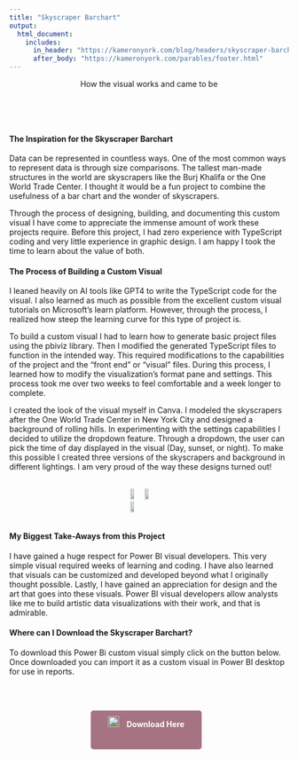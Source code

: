 ```yaml
---
title: "Skyscraper Barchart"
output:
  html_document:
    includes:
      in_header: "https://kameronyork.com/blog/headers/skyscraper-barchart-header.html"
      after_body: "https://kameronyork.com/parables/footer.html"
---
```

<style>
  /* Center alignment for the title, text under the title, and buttons */
  h1, .subtitle-text, .download-button {
    text-align: center;
  }

  /* Left alignment for paragraphs and their titles in the middle of the document */
  h4 {
    text-align: left;
  }
</style>

<div class="subtitle-text">
  <p>How the visual works and came to be</p>
</div>
<br>

<style>
  .download-button {
    display: inline-block; /* Use inline-block to allow setting width */
    width: 180px; /* Set fixed width */
    height: 50px;
    margin-right: 10px;
    background-color: #a57381; /* Purple color */
    color: #ffffff; /* White text color */
    padding: 10px 10px; /* Adjust padding as needed */
    border-radius: 5px; /* Rounded corners */
    text-decoration: none; /* Remove underline */
    font-weight: bold;
    text-align: center; /* Center text horizontally */
    line-height: 30px; /* Center text vertically */
  }
  
  .download-button:hover {
  color: #623f4a; /* Change text color on hover */
  }

  .download-button img {
    width: 20px; /* Adjust image size as needed */
    margin-right: 10px; /* Add space between image and text */
  }
  /* Apply styling to larger images */
  .large-image {
    width: 75%; /* Set the width of the images to 75% of their current size */
    display: block; /* Center the images */
    margin: 0 auto; /* Center the images */
    border: 2px solid #f0f0f0;
  }

  /* Apply styling to Chrome and Edge icons */
  .download-button img {
    width: 20px; /* Adjust image size as needed */
    margin-right: 10px; /* Add space between image and text */
  }

  @media (max-width: 600px) {
  .download-button {
    display: block; /* Change to block-level element */
    margin: 0 auto; /* Center the buttons horizontally */
    width: 180px; /* Set fixed width */
    height: 50px;
    margin-bottom: 10px; /* Add spacing between buttons */
    background-color: #a57381; /* Purple color */
    color: #ffffff; /* White text color */
    padding: 10px 10px; /* Adjust padding as needed */
    border-radius: 5px; /* Rounded corners */
    text-decoration: none; /* Remove underline */
    font-weight: bold;
    text-align: center; /* Center text horizontally */
    line-height: 30px; /* Center text vertically */
  }
  
  .download-button:hover {
  color: #623f4a; /* Change text color on hover */
  }
}
</style>

<br>

#### The Inspiration for the Skyscraper Barchart

Data can be represented in countless ways.  One of the most common ways to represent data is through size comparisons.  The tallest man-made structures in the world are skyscrapers like the Burj Khalifa or the One World Trade Center.  I thought it would be a fun project to combine the usefulness of a bar chart and the wonder of skyscrapers.  

Through the process of designing, building, and documenting this custom visual I have come to appreciate the immense amount of work these projects require.  Before this project, I had zero experience with TypeScript coding and very little experience in graphic design.  I am happy I took the time to learn about the value of both.

#### The Process of Building a Custom Visual

I leaned heavily on AI tools like GPT4 to write the TypeScript code for the visual.  I also learned as much as possible from the excellent custom visual tutorials on Microsoft's learn platform.  However, through the process, I realized how steep the learning curve for this type of project is.

To build a custom visual I had to learn how to generate basic project files using the pbiviz library.  Then I modified the generated TypeScript files to function in the intended way.  This required modifications to the capabilities of the project and the "front end" or "visual" files.  During this process, I learned how to modify the visualization's format pane and settings.  This process took me over two weeks to feel comfortable and a week longer to complete.

I created the look of the visual myself in Canva.  I modeled the skyscrapers after the One World Trade Center in New York City and designed a background of rolling hills.  In experimenting with the settings capabilities I decided to utilize the dropdown feature.  Through a dropdown, the user can pick the time of day displayed in the visual (Day, sunset, or night).  To make this possible I created three versions of the skyscrapers and background in different lightings.  I am very proud of the way these designs turned out!  
<br>
<div style="display: flex; justify-content: space-around; align-items: center;">
  <img src="https://kameronyork.com/docs/assets/scraper-day-example.png" style="width: 32%; margin-right: 1%;">
  <img src="https://kameronyork.com/docs/assets/scraper-sunset-example.png" style="width: 32%; margin-right: 1%;">
  <img src="https://kameronyork.com/docs/assets/scraper-night-example.png" style="width: 32%;">
</div>

#### My Biggest Take-Aways from this Project

I have gained a huge respect for Power BI visual developers.  This very simple visual required weeks of learning and coding.  I have also learned that visuals can be customized and developed beyond what I originally thought possible.  Lastly, I have gained an appreciation for design and the art that goes into these visuals.  Power BI visual developers allow analysts like me to build artistic data visualizations with their work, and that is admirable.

#### Where can I Download the Skyscraper Barchart?

To download this Power Bi custom visual simply click on the button below.  Once downloaded you can import it as a custom visual in Power BI desktop for use in reports.


<br>
<br>
<div class="subtitle-text">
  <a href="https://kameronyork.com/docs/skyscraper-barchart.pbiviz" class="download-button">
    <img src="https://kameronyork.com/docs/assets/powerbi-logo.png" alt="Google Chrome Logo">
    Download Here
  </a>
</div>
<br>
<br>